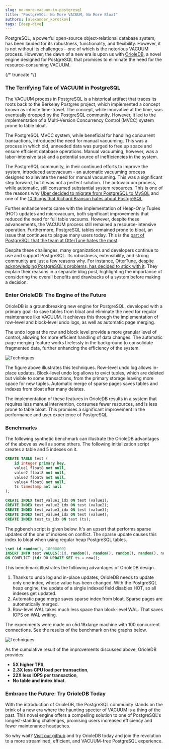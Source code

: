 ```yaml
---
slug: no-more-vacuum-in-postgresql
title: "PostgreSQL: No More VACUUM, No More Bloat"
authors: [alexander_korotkov]
tags: [deep-dive]
---
```


PostgreSQL, a powerful open-source object-relational database system, has been lauded for its robustness, functionality, and flexibility. However, it is not without its challenges – one of which is the notorious VACUUM process. However, the dawn of a new era is upon us with [OrioleDB](https://github.com/orioledb/orioledb), a novel engine designed for PostgreSQL that promises to eliminate the need for the resource-consuming VACUUM.

{/* truncate */}

### The Terrifying Tale of VACUUM in PostgreSQL

The VACUUM process in PostgreSQL is a historical artifact that traces its roots back to the Berkeley Postgres project, which implemented a concept known as infinite time-travel. The concept, while innovative at the time, was eventually dropped by the PostgreSQL community. However, it led to the implementation of a Multi-Version Concurrency Control (MVCC) system prone to table bloat.

The PostgreSQL MVCC system, while beneficial for handling concurrent transactions, introduced the need for manual vacuuming. This was a process in which old, unneeded data was purged to free up space and ensure efficient database operations. Manual vacuuming, however, was a labor-intensive task and a potential source of inefficiencies in the system.

The PostgreSQL community, in their continued efforts to improve the system, introduced autovacuum - an automatic vacuuming process designed to alleviate the need for manual vacuuming. This was a significant step forward, but it was not a perfect solution. The autovacuum process, while automatic, still consumed substantial system resources. This is one of the reasons why [Uber decided to migrate from PostgreSQL to MySQL](https://www.uber.com/en-US/blog/postgres-to-mysql-migration/) and one of the [10 things that Richard Branson hates about PostgreSQL](https://rbranson.medium.com/10-things-i-hate-about-postgresql-20dbab8c2791).

Further enhancements came with the implementation of Heap-Only Tuples (HOT) updates and microvacuum, both significant improvements that reduced the need for full table vacuums. However, despite these advancements, the VACUUM process still remained a resource-intensive operation. Furthermore, PostgreSQL tables remained prone to bloat, an issue that continues to plague many users today. This is the [part of PostgreSQL that the team at OtterTune hates the most](https://ottertune.com/blog/the-part-of-postgresql-we-hate-the-most/).

Despite these challenges, many organizations and developers continue to use and support PostgreSQL. Its robustness, extensibility, and strong community are just a few reasons why. For instance, [OtterTune, despite acknowledging PostgreSQL's problems, has decided to stick with it](https://ottertune.com/blog/yes-postgresql-has-problems-but-were-sticking-with-it/). They explain their reasons in a separate blog post, highlighting the importance of considering the overall benefits and drawbacks of a system before making a decision.

### Enter OrioleDB: The Engine of the Future

OrioleDB is a groundbreaking new engine for PostgreSQL, developed with a primary goal: to save tables from bloat and eliminate the need for regular maintenance like VACUUM. It achieves this through the implementation of row-level and block-level undo logs, as well as automatic page merging.

The undo logs at the row and block level provide a more granular level of control, allowing for more efficient handling of data changes. The automatic page merging feature works tirelessly in the background to consolidate fragmented data, further enhancing the efficiency of the system.

![Techniques](/img/blog/techniques.png)

The figure above illustrates this techniques. Row-level undo log allows in-place updates. Block-level undo log allows to evict tuples, which are deleted but visible to some transactions, from the primary storage leaving more space for new tuples. Automatic merge of sparse pages saves tables and indexes from bloat after many deletes.

The implementation of these features in OrioleDB results in a system that requires less manual intervention, consumes fewer resources, and is less prone to table bloat. This promises a significant improvement in the performance and user experience of PostgreSQL.

### Benchmarks

The following synthetic benchmark can illustrate the OrioleDB advantages of the above as well as some others. The following initialization script creates a table and 5 indexes on it.

```sql
CREATE TABLE test (
    id integer primary key,
    value1 float8 not null,
    value2 float8 not null,
    value3 float8 not null,
    value4 float8 not null,
    ts timestamp not null
);

CREATE INDEX test_value1_idx ON test (value1);
CREATE INDEX test_value2_idx ON test (value2);
CREATE INDEX test_value3_idx ON test (value3);
CREATE INDEX test_value4_idx ON test (value4);
CREATE INDEX test_ts_idx ON test (ts);
```

The pgbench script is given below. It's an upsert that performs sparse updates of the one of indexes on conflict. The sparse update causes this index to bloat when using regular heap PostgreSQL tables.

```sql
\set id random(1, 10000000)
INSERT INTO test VALUES(:id, random(), random(), random(), random(), now() - random() * random() * 1800 * interval '1 second')
ON CONFLICT (id) DO UPDATE SET ts = now();
```

This benchmark illustrates the following advantages of OrioleDB design.

1. Thanks to undo log and in-place updates, OrioleDB needs to update only one index, whose value has been changed. With the PostgreSQL heap engine, the update of a single indexed field disables HOT, so all indexes get updated.
2. Automatic page merge saves sparse index from bloat. Sparse pages are automatically merged.
3. Row-level WAL takes much less space than block-level WAL. That saves IOPS on WAL writing.

The experiments were made on c5d.18xlarge machine with 100 concurrent connections. See the results of the benchmark on the graphs below.

![Techniques](/img/blog/techniques.png)

As the cumulative result of the improvements discussed above, OrioleDB provides:

- **5X higher TPS**,
- **2.3X less CPU load per transaction**,
- **22X less IOPS per transaction**,
- **No table and index bloat**.

### Embrace the Future: Try OrioleDB Today

With the introduction of OrioleDB, the PostgreSQL community stands on the brink of a new era where the haunting specter of VACUUM is a thing of the past. This novel engine offers a compelling solution to one of PostgreSQL's longest-standing challenges, promising users increased efficiency and fewer maintenance headaches.

So why wait? [Visit our github](https://github.com/orioledb/orioledb) and try OrioleDB today and join the revolution to a more streamlined, efficient, and VACUUM-free PostgreSQL experience.
